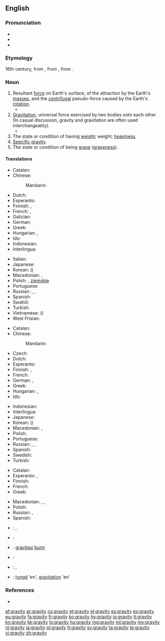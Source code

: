 {{wikipedia}}
==English==

===Pronunciation===
* {{IPA|/ˈɡɹævɪti/}}
* {{audio|en-us-gravity.ogg|Audio (US)}}
* {{hyphenation|grav|i|ty}}

===Etymology===
16th century, from {{etyl|la|en}} {{term|gravitas|gravitās|weight|lang=la}}, from {{term|gravis||heavy|lang=la}}, from {{etyl|fa|en}} {{term|گران|gerân|heavy|lang=fa}}.

===Noun===
{{en-noun|gravities|-}}

# Resultant [[force]] on Earth's surface, of the attraction by the Earth's [[mass]]es, and the [[centrifugal]] pseudo-force caused by the Earth's [[rotation]].
#*{{quote-magazine|date=2013-06-07|author=David Simpson
|volume=188|issue=26|page=36|magazine={{w|The Guardian Weekly}}
|title=[http://www.guardian.co.uk/books/2013/may/18/falling-upwards-richard-holmes-review Fantasy of navigation]
|passage=It is tempting to speculate about the incentives or compulsions that might explain why anyone would take to the skies in [the] basket [of a balloon]: perhaps out of a desire to escape the '''gravity''' of this world or to get a preview of the next;&nbsp;[&hellip;].}}
# [[gravitation|Gravitation]], universal force exercised by two bodies onto each other<br> (In casual discussion, gravity and gravitation are often used interchangeably).
#*{{quote-magazine|date=2012-01|author=Michael Riordan|volume=100|issue=1|page=86
|magazine={{w|American Scientist}}
|title=[http://www.americanscientist.org/bookshelf/pub/tackling-infinity Tackling Infinity]
|passage=Some of the most beautiful and thus appealing physical theories, including quantum electrodynamics and quantum '''gravity''', have been dogged for decades by infinities that erupt when theorists try to prod their calculations into new domains. Getting rid of these nagging infinities has probably occupied far more effort than was spent in originating the theories.}}
# The state or condition of having [[weight]]; weight; [[heaviness]].
# [[specific gravity|Specific gravity]].
# The state or condition of being [[grave]] ([[graveness]]).

====Translations====
{{trans-top|resultant force on Earth's surface}}
* Catalan: {{t-|ca|gravetat|f}}
* Chinese:
*: Mandarin: {{t-|cmn|重力|tr=zhònglì|sc=Hani}}
* Dutch: {{t+|nl|zwaartekracht|f}}
* Esperanto: {{t-|eo|gravito}}
* Finnish: {{t+|fi|painovoima}}, {{t+|fi|gravitaatio}}
* French: {{t+|fr|gravité|f}}, {{t+|fr|pesanteur|m}}
* Galician: {{t+|gl|gravidade|f}}
* German: {{t-|de|Erdanziehung|f}}
* Greek: {{t+|el|βαρύτητα|f|tr=varýtita|sc=Grek}}
* Hungarian: {{t+|hu|nehézségi erő}},  {{t+|hu|gravitáció}}
* Ido: {{t+|io|gravito}}
* Indonesian: {{t+|id|gaya tarik bumi}}
* Interlingua: {{t-|ia|gravitate}}
{{trans-mid}}
* Italian: {{t-|it|gravità|f}}
* Japanese: {{t+|ja|重力|tr=[[じゅうりょく]], jūryoku}}
* Korean: {{t+|ko|중력|tr=jungryeok|sc=Kore}} ({{t+|ko|重力|sc=Kore}})
* Macedonian: {{t-|mk|земјина тежа|f|tr=zémjina téža}},  {{t-|mk|гравитација|f|tr=gravitácija}}
* Polish: {{t-|pl|ciążenie|n}}, {{t-|pl|przyciąganie|n}} [[ziemski|ziemskie]]
* Portuguese: {{t+|pt|gravidade|f}}
* Russian: {{t+|ru|тяготение|n|tr=tjagoténije}}, {{t+|ru|гравитация|tr=gravitácija}}, {{t+|ru|притяжение|n|tr=pritjažénije|sc=Cyrl}}
* Spanish: {{t+|es|gravedad|f}}
* Swahili: {{t-|sw|graviti}}
* Turkish: {{t-|tr|yerçekimi}}
* Vietnamese: {{t+|vi|trọng lực}} ({{t-|vi|重力}})
* West Frisian: {{t-|fy|swiertekrêft}}
{{trans-bottom}}

{{trans-top|gravitation, gravity force on two mass bodies}}
* Catalan: {{t-|ca|gravetat|f}}
* Chinese:
*: Mandarin: {{t-|cmn|引力|tr=yǐnlì|sc=Hani}}
* Czech: {{t-|cs|gravitace|f}}
* Dutch: {{t+|nl|zwaartekracht|f}}
* Esperanto: {{t-|eo|gravito}}
* Finnish: {{t+|fi|painovoima}}, {{t+|fi|gravitaatio}}
* French: {{t+|fr|gravité|f}}
* German: {{t+|de|Schwerkraft|f}}, {{t+|de|Gravitation|f}}
* Greek: {{t+|el|βαρύτητα|f|tr=varýtita|sc=Grek}}
* Hungarian: {{t+|hu|gravitáció}},  {{t+|hu|tömegvonzás}}
* Ido: {{t-|io|gravitado}}
{{trans-mid}}
* Indonesian: {{t+|id|gravitasi}}
* Interlingua: {{t-|ia|gravitation}}
* Japanese: {{t-|ja|引力|tr=[[いんりょく]], inryoku}}
* Korean: {{t+|ko|인력|tr=inryeok|sc=Kore}} ({{t+|ko|引力|sc=Kore}})
* Macedonian: {{t-|mk|земјина тежа|f|tr=zémjina téža}},  {{t-|mk|гравитација|f|tr=gravitácija}}
* Polish: {{t+|pl|grawitacja|f}}
* Portuguese: {{t+|pt|gravitação|f}}
* Russian: {{t+|ru|тяготение|n|tr=tjagoténije}}, {{t+|ru|гравитация|tr=gravitácija}}, {{t+|ru|притяжение|n|tr=pritjažénije|sc=Cyrl}}
* Spanish: {{t+|es|gravedad|f}}
* Swedish: {{t+|sv|tyngd|c}}
* Turkish: {{t-|tr|kütleçekim}}
{{trans-bottom}}

{{trans-top|graveness, the condition or state of being grave}}
* Catalan: {{t-|ca|gravetat|f}}
* Esperanto: {{t-|eo|graveco}}, {{t-|eo|seriozeco}}
* Finnish: {{t|fi|vakavuus}}
* French: {{t+|fr|gravité|f}}
* Greek: {{t+|el|σοβαρότητα|f|tr=sovarótita|sc=Grek}}
{{trans-mid}}
* Macedonian: {{t-|mk|сериозност|f|tr=serióznost}},  {{t-|mk|тежина|f|tr=téžina}},  {{t-|mk|важност|f|tr=vážnost}}
* Polish: {{t+|pl|powaga|f}}
* Russian: {{t+|ru|серьёзность|tr=s'er'józnost'}}, {{t+|ru|важность|tr=vážnost'}}
* Spanish: {{t+|es|gravedad|f}}
{{trans-bottom}}

{{checktrans-top}}
* {{ttbc|et}}: {{t-|et|raskusjõud}}, {{t-|et|gravitatsioon}}
* {{ttbc|he}}: {{t-|he|משיכה|f|tr=meshiĥa}}
* {{ttbc|id}}: [[gravitasi]] [[bumi]]
{{trans-mid}}
* {{ttbc|it}}: {{t-|it|gravità|f}}
* {{ttbc|lt}}: {{t-|lt|trauka|f}}, {{t-|lt|gravitacija|f}}
* {{ttbc|sv}}: [[tyngd]] 'en', [[gravitation]] 'en'
{{trans-bottom}}

===References===
* {{R:OED2}}

[[af:gravity]]
[[ar:gravity]]
[[cs:gravity]]
[[et:gravity]]
[[el:gravity]]
[[es:gravity]]
[[eo:gravity]]
[[eu:gravity]]
[[fa:gravity]]
[[fr:gravity]]
[[ko:gravity]]
[[hy:gravity]]
[[io:gravity]]
[[it:gravity]]
[[kn:gravity]]
[[kk:gravity]]
[[lo:gravity]]
[[hu:gravity]]
[[mg:gravity]]
[[ml:gravity]]
[[my:gravity]]
[[nl:gravity]]
[[ja:gravity]]
[[pl:gravity]]
[[fi:gravity]]
[[sv:gravity]]
[[ta:gravity]]
[[te:gravity]]
[[vi:gravity]]
[[zh:gravity]]